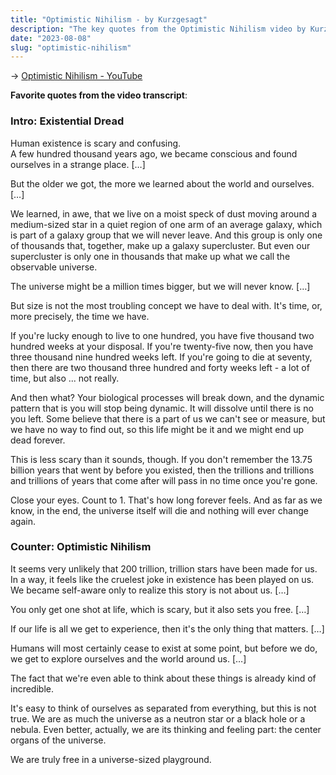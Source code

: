 ```yaml
---
title: "Optimistic Nihilism - by Kurzgesagt"
description: "The key quotes from the Optimistic Nihilism video by Kurzgesagt."
date: "2023-08-08"
slug: "optimistic-nihilism"
---
```


→ [Optimistic Nihilism - YouTube](https://youtu.be/MBRqu0YOH14)

**Favorite quotes from the video transcript**:

### Intro: Existential Dread

Human existence is scary and confusing. <br />
A few hundred thousand years ago, we became conscious and found ourselves in a strange place. […]

But the older we got, the more we learned about the world and ourselves. […]

We learned, in awe, that we live on a moist speck of dust moving around a medium-sized star in a quiet region of one arm of an average galaxy, which is part of a galaxy group that we will never leave. And this group is only one of thousands that, together, make up a galaxy supercluster. But even our supercluster is only one in thousands that make up what we call the observable universe.

The universe might be a million times bigger, but we will never know. […]

But size is not the most troubling concept we have to deal with. It's time, or, more precisely, the time we have.

If you're lucky enough to live to one hundred, you have five thousand two hundred weeks at your disposal. If you're twenty-five now, then you have three thousand nine hundred weeks left. If you're going to die at seventy, then there are two thousand three hundred and forty weeks left - a lot of time, but also ... not really.

And then what? Your biological processes will break down, and the dynamic pattern that is you will stop being dynamic. It will dissolve until there is no you left. Some believe that there is a part of us we can't see or measure, but we have no way to find out, so this life might be it and we might end up dead forever.

This is less scary than it sounds, though. If you don't remember the 13.75 billion years that went by before you existed, then the trillions and trillions and trillions of years that come after will pass in no time once you're gone.

Close your eyes. Count to 1. That's how long forever feels. And as far as we know, in the end, the universe itself will die and nothing will ever change again.

### Counter: Optimistic Nihilism

It seems very unlikely that 200 trillion, trillion stars have been made for us. In a way, it feels like the cruelest joke in existence has been played on us. We became self-aware only to realize this story is not about us. […]

You only get one shot at life, which is scary, but it also sets you free. […]

If our life is all we get to experience, then it's the only thing that matters. […]

Humans will most certainly cease to exist at some point, but before we do, we get to explore ourselves and the world around us. […]

The fact that we're even able to think about these things is already kind of incredible.

It's easy to think of ourselves as separated from everything, but this is not true. We are as much the universe as a neutron star or a black hole or a nebula. Even better, actually, we are its thinking and feeling part: the center organs of the universe.

We are truly free in a universe-sized playground.
